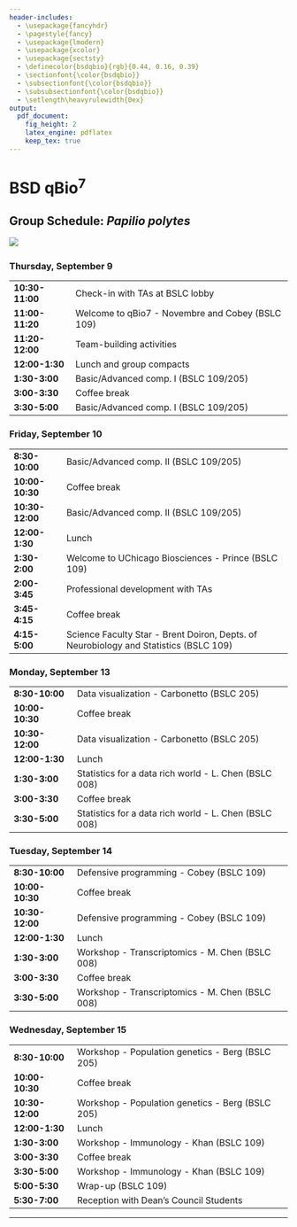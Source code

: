 ```yaml
---
header-includes:
  - \usepackage{fancyhdr}
  - \pagestyle{fancy}
  - \usepackage{lmodern}
  - \usepackage{xcolor}
  - \usepackage{sectsty}
  - \definecolor{bsdqbio}{rgb}{0.44, 0.16, 0.39}
  - \sectionfont{\color{bsdqbio}}
  - \subsectionfont{\color{bsdqbio}}
  - \subsubsectionfont{\color{bsdqbio}}
  - \setlength\heavyrulewidth{0ex}
output:
  pdf_document:
    fig_height: 2
    latex_engine: pdflatex
    keep_tex: true
---
```

# BSD qBio$^7$ 

## Group Schedule: *Papilio polytes*
 ![](https://github.com/StefanoAllesina/BSD-QBio5/raw/master/logo_group/Papilio_polytes.png)     

### Thursday, September 9 

------------------    ---------------------------------------------------------------------------------------
**10:30-11:00**       Check-in with TAs at BSLC lobby                                                        
**11:00-11:20**       Welcome to qBio7 - Novembre and Cobey (BSLC 109)                                       
**11:20-12:00**       Team-building activities                                                               
**12:00-1:30**        Lunch and group compacts                                                               
**1:30-3:00**         Basic/Advanced comp. I (BSLC 109/205)                                                  
**3:00-3:30**         Coffee break                                                                           
**3:30-5:00**         Basic/Advanced comp. I (BSLC 109/205)                                                  
------------------    ---------------------------------------------------------------------------------------

### Friday, September 10 

------------------    ---------------------------------------------------------------------------------------
**8:30-10:00**        Basic/Advanced comp. II (BSLC 109/205)                                                 
**10:00-10:30**       Coffee break                                                                           
**10:30-12:00**       Basic/Advanced comp. II (BSLC 109/205)                                                 
**12:00-1:30**        Lunch                                                                                  
**1:30-2:00**         Welcome to UChicago Biosciences - Prince (BSLC 109)                                    
**2:00-3:45**         Professional development with TAs                                                      
**3:45-4:15**         Coffee break                                                                           
**4:15-5:00**         Science Faculty Star - Brent Doiron, Depts. of Neurobiology and Statistics (BSLC 109)  
------------------    ---------------------------------------------------------------------------------------

### Monday, September 13 

------------------    ---------------------------------------------------------------------------------------
**8:30-10:00**        Data visualization - Carbonetto (BSLC 205)                                             
**10:00-10:30**       Coffee break                                                                           
**10:30-12:00**       Data visualization - Carbonetto (BSLC 205)                                             
**12:00-1:30**        Lunch                                                                                  
**1:30-3:00**         Statistics for a data rich world - L. Chen (BSLC 008)                                  
**3:00-3:30**         Coffee break                                                                           
**3:30-5:00**         Statistics for a data rich world - L. Chen (BSLC 008)                                  
------------------    ---------------------------------------------------------------------------------------

### Tuesday, September 14 

------------------    ---------------------------------------------------------------------------------------
**8:30-10:00**        Defensive programming - Cobey (BSLC 109)                                               
**10:00-10:30**       Coffee break                                                                           
**10:30-12:00**       Defensive programming - Cobey (BSLC 109)                                               
**12:00-1:30**        Lunch                                                                                  
**1:30-3:00**         Workshop - Transcriptomics - M. Chen (BSLC 008)                                        
**3:00-3:30**         Coffee break                                                                           
**3:30-5:00**         Workshop - Transcriptomics - M. Chen (BSLC 008)                                        
------------------    ---------------------------------------------------------------------------------------

### Wednesday, September 15 

------------------    ---------------------------------------------------------------------------------------
**8:30-10:00**        Workshop - Population genetics - Berg (BSLC 205)                                       
**10:00-10:30**       Coffee break                                                                           
**10:30-12:00**       Workshop - Population genetics - Berg (BSLC 205)                                       
**12:00-1:30**        Lunch                                                                                  
**1:30-3:00**         Workshop - Immunology - Khan (BSLC 109)                                                
**3:00-3:30**         Coffee break                                                                           
**3:30-5:00**         Workshop - Immunology - Khan (BSLC 109)                                                
**5:00-5:30**         Wrap-up (BSLC 109)                                                                     
**5:30-7:00**         Reception with Dean's Council Students                                                 
------------------    ---------------------------------------------------------------------------------------



-------

